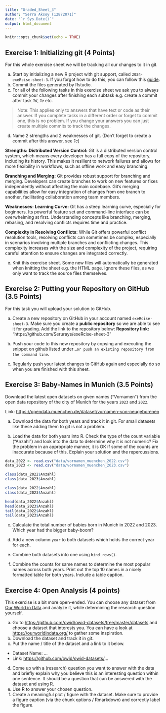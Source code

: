 ```yaml
---
title: "Graded_Sheet_3"
author: "Serra Aksoy (12872071)"
date: "`r Sys.Date()`"
output: html_document
---
```


```r
knitr::opts_chunk$set(echo = TRUE)
```

## Exercise 1: Initializing git (4 Points)

For this whole exercise sheet we will be tracking all our changes to it
in git.

a)  Start by initializing a new R project with git support, called
    `2024-exeRcise-sheet-3`. If you forgot how to do this, you can
    follow this
    [guide](https://malikaihle.github.io/Introduction-RStudio-Git-GitHub/rstudio_project.html).
b)  Commit the files generated by Rstudio.
c)  For all of the following tasks in this exercise sheet we ask you to
    always commit your changes after finishing each subtask e.g. create
    a commit after task *1d*, *1e* etc.

> Note: This applies only to answers that have text or code as their
> answer. If you complete tasks in a different order or forget to commit
> one, this is no problem. If you change your answers you can just
> create multiple commits to track the changes.

d)  Name 2 strengths and 2 weaknesses of git. (Don't forget to create a
    commit after this answer, see *1c*)
    
**Strengths:**
**Distributed Version Control:** Git is a distributed version control system, which means every developer has a full copy of the repository, including its history. This makes it resilient to network failures and allows for more flexibility in workflows, such as offline work and easy branching.

**Branching and Merging:** Git provides robust support for branching and merging. Developers can create branches to work on new features or fixes independently without affecting the main codebase. Git's merging capabilities allow for easy integration of changes from one branch to another, facilitating collaboration among team members.

**Weaknesses:**
**Learning Curve:** Git has a steep learning curve, especially for beginners. Its powerful feature set and command-line interface can be overwhelming at first. Understanding concepts like branching, merging, rebasing, and resolving conflicts requires time and practice.

**Complexity in Resolving Conflicts:** While Git offers powerful conflict resolution tools, resolving conflicts can sometimes be complex, especially in scenarios involving multiple branches and conflicting changes. This complexity increases with the size and complexity of the project, requiring careful attention to ensure changes are integrated correctly.
    
e)  Knit this exercise sheet. Some new files will automatically be
    generated when knitting the sheet e.g. the HTML page. Ignore these
    files, as we only want to track the source files themselves.

## Exercise 2: Putting your Repository on GitHub (3.5 Points)

For this task you will upload your solution to GitHub.

a)  Create a new repository on GitHub in your account named
    `exeRcise-sheet-3`. Make sure you create a **public repository** so
    we are able to see it for grading. Add the link to the repository
    below:
    **Repository link:** "https://github.com/Serurays/exeRcise-sheet-3"
    
b)  Push your code to this new repository by copying and executing the
    snippet on github listed under
    `…or push an existing repository from the command line`.
c)  Regularly push your latest changes to GitHub again and especially do
    so when you are finished with this sheet.

## Exercise 3: Baby-Names in Munich (3.5 Points)

Download the latest open datasets on given names ("Vornamen") from the
open data repository of the city of Munich for the years `2023` and
`2022`.

Link: <https://opendata.muenchen.de/dataset/vornamen-von-neugeborenen>

a)  Download the data for both years and track it in git. For small
    datasets like these adding them to git is not a problem.

b)  Load the data for both years into R. Check the type of the count
    variable ("Anzahl") and look into the data to determine why it is
    not numeric? Fix the problem in an appropriate manner, it is OK if
    some of the counts are inaccurate because of this. Explain your
    solution and the repercussions.
    
```r
  
data_2022 <- read.csv("data/vornamen_muenchen_2022.csv")
data_2023 <- read.csv("data/vornamen_muenchen_2023.csv")
```

```r
  
class(data_2022$Anzahl)
class(data_2023$Anzahl)
```

```r
  
class(data_2022$Anzahl)
class(data_2023$Anzahl)
```

```r

head(data_2022$Anzahl)
head(data_2023$Anzahl)
tail(data_2022$Anzahl)
tail(data_2023$Anzahl)
```
c)  Calculate the total number of babies born in Munich in 2022
    and 2023. Which year had the bigger baby-boom?

d)  Add a new column `year` to both datasets which holds the correct
    year for each.

e)  Combine both datasets into one using `bind_rows()`.

f)  Combine the counts for same names to determine the most popular
    names across both years. Print out the top 10 names in a nicely
    formatted table for both years. Include a table caption.

## Exercise 4: Open Analysis (4 points)

This exercise is a bit more open-ended. You can choose any dataset from
[Our World in Data](https://ourworldindata.org/) and analyze it, while
determining the research question yourself.

a)  Go to <https://github.com/owid/owid-datasets/tree/master/datasets>
    and choose a dataset that interests you. You can have a look at
    <https://ourworldindata.org/> to gather some inspiration.
b)  Download the dataset and track it in git.
c)  Put the name / title of the dataset and a link to it below.

-   Dataset Name: ...
-   Link: <https://github.com/owid/owid-datasets/>...

d)  Come up with a (research) question you want to answer with the data
    and briefly explain why you believe this is an interesting question
    within one sentence. It should be a question that can be answered
    with the dataset and using R.
e)  Use R to answer your chosen question.
f)  Create a meaningful plot / figure with the dataset. Make sure to
    provide a figure caption (via the chunk options / Rmarkdown) and
    correctly label the figure.